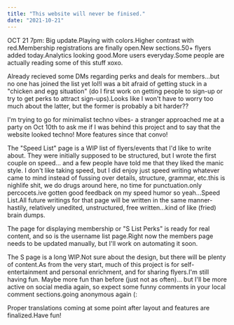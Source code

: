 ```yaml
---
title: "This website will never be finised."
date: "2021-10-21"
---
```


OCT 21 7pm: Big update.Playing with colors.Higher contrast with red.Membership registrations are finally open.New sections.50+ flyers added today.Analytics looking good.More users everyday.Some people are actually reading some of this stuff xoxo.

Already recieved some DMs regarding perks and deals for members...but no one has joined the list yet lol!I was a bit afraid of getting stuck in a "chicken and egg situation" (do I first work on getting people to sign-up or try to get perks to attract sign-ups).Looks like I won't have to worry too much about the latter, but the former is probably a bit harder??

I'm trying to go for minimalist techno vibes- a stranger approached me at a party on Oct 10th to ask me if I was behind this project and to say that the website looked techno! More features since that convo!

The "Speed List" page is a WIP list of flyers/events that I'd like to write about. They were initially supposed to be structured, but I wrote the first couple on speed... and a few people have told me that they liked the manic style. I don't like taking speed, but I did enjoy just speed writing whatever came to mind instead of fussing over details, structure, grammar, etc.this is nighlife shit, we do drugs around here, no time for punctuation.only percocets.ive gotten good feedback on my speed humor so yeah...Speed List.All future writings for that page will be written in the same manner- hastily, relatively unedited, unstructured, free written...kind of like (fried) brain dumps.

The page for displaying membership or "S List Perks" is ready for real content, and so is the username list page.Right now the members page needs to be updated manually, but I'll work on automating it soon.

The S page is a long WIP.Not sure about the design, but there will be plenty of content.As from the very start, much of this project is for self-entertainment and personal enrichment, and for sharing flyers.I'm still having fun. Maybe more fun than before (just not as often)... but I'll be more active on social media again, so expect some funny comments in your local comment sections.going anonymous again (:

Proper translations coming at some point after layout and features are finalized.Have fun!